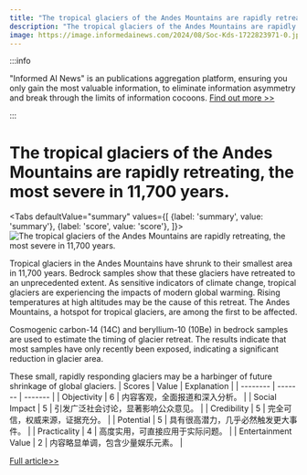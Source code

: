 ```yaml
---
title: "The tropical glaciers of the Andes Mountains are rapidly retreating, the most severe in 11,700 years."
description: "The tropical glaciers of the Andes Mountains are rapidly retreating, the most severe in 11,700 years."
image: https://image.informedainews.com/2024/08/Soc-Kds-1722823971-0.jpg
---
```



:::info

"Informed AI News" is an publications aggregation platform, ensuring you only gain the most valuable information, to eliminate information asymmetry and break through the limits of information cocoons.  [Find out more >>](/)

:::

# The tropical glaciers of the Andes Mountains are rapidly retreating, the most severe in 11,700 years.


<Tabs
	defaultValue="summary"
	values={[
	{label: 'summary', value: 'summary'},
	{label: 'score', value: 'score'},
]}>
<TabItem value="summary">
<img
  src="https://image.informedainews.com/2024/08/Soc-Kds-1722823971-0.jpg"
  alt="The tropical glaciers of the Andes Mountains are rapidly retreating, the most severe in 11,700 years."
/>



Tropical glaciers in the Andes Mountains have shrunk to their smallest area in 11,700 years. Bedrock samples show that these glaciers have retreated to an unprecedented extent. As sensitive indicators of climate change, tropical glaciers are experiencing the impacts of modern global warming. Rising temperatures at high altitudes may be the cause of this retreat. The Andes Mountains, a hotspot for tropical glaciers, are among the first to be affected.

Cosmogenic carbon-14 (14C) and beryllium-10 (10Be) in bedrock samples are used to estimate the timing of glacier retreat. The results indicate that most samples have only recently been exposed, indicating a significant reduction in glacier area.

These small, rapidly responding glaciers may be a harbinger of future shrinkage of global glaciers.
</TabItem>
<TabItem value="score">
	| Scores     | Value   | Explanation |
	| -------- | ------- | ------- |
	| Objectivity  | 6    | 内容客观，全面报道和深入分析。    |
	| Social Impact | 5     | 引发广泛社会讨论，显著影响公众意见。    |
	| Credibility    | 5    | 完全可信，权威来源，证据充分。    |
	| Potential    | 5    | 具有很高潜力，几乎必然触发更大事件。    |
	| Practicality    | 4    | 高度实用，可直接应用于实际问题。    |
	| Entertainment Value    | 2    | 内容略显单调，包含少量娱乐元素。    |
</TabItem>
</Tabs>

[Full article>>](https://www.cnbeta.com.tw/articles/science/1440911.htm)
